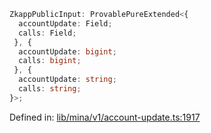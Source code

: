 ```ts
ZkappPublicInput: ProvablePureExtended<{
  accountUpdate: Field;
  calls: Field;
 }, {
  accountUpdate: bigint;
  calls: bigint;
 }, {
  accountUpdate: string;
  calls: string;
}>;
```

Defined in: [lib/mina/v1/account-update.ts:1917](https://github.com/o1-labs/o1js/blob/df1ff77af12d7cbbed4a6167f02815fad4f0dceb/src/lib/mina/v1/account-update.ts#L1917)
